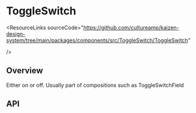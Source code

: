 
<Meta of={ToggleSwitchStories} />

# ToggleSwitch

<ResourceLinks
  sourceCode="https://github.com/cultureamp/kaizen-design-system/tree/main/packages/components/src/ToggleSwitch/ToggleSwitch"
  
/>

<KAIOInstallation exportNames="ToggleSwitch" />

## Overview

Either on or off. Usually part of compositions such as <LinkTo pageId="components-toggleswitchfield">ToggleSwitchField</LinkTo>

<Canvas of={ToggleSwitchStories.Playground} />
<Controls of={ToggleSwitchStories.Playground} />

## API

<DocsStory of={ToggleSwitchStories.Reversed} />
